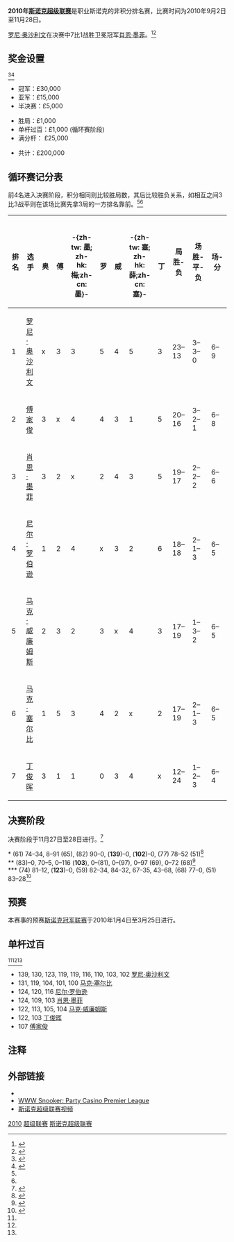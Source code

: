 {{noteTA
|G1=Snooker
}}
{{桌球大赛
|tournament_name={{nowrap|[[斯诺克超级联赛|PartyCasino.com 斯诺克超级联赛]]}}
|dates=2010年9月2日-<br/>11月28日
|venue=不止一个
|location=不止一个
|country={{GBR}}
|organisation=[[Matchroom_Sport|Matchroom Sport]]
|format=非积分排名赛
|Total prize fund=£200,000
|winners_share=£30,000
|highest_break=139
|winner={{nowrap|{{flagicon|ENG}} [[罗尼·奥沙利文|罗尼·奥沙利文]]}}
|runner_up={{flagicon|ENG}} [[肖恩·墨菲|肖恩·墨菲]]
|score=7–1
|previous=[[2009年斯诺克超级联赛|2009]]
|next=}}
'''2010年[[斯诺克超级联赛|斯诺克超级联赛]]'''是职业斯诺克的非积分排名赛，比赛时间为2010年9月2日至11月28日。

[[罗尼·奥沙利文|罗尼·奥沙利文]]在决赛中7比1战胜卫冕冠军[[肖恩·墨菲|肖恩·墨菲]]。<ref>{{cite web|last=Hendon|first=Dave|title=O'Sullivan in a League of his own|url=http://snookerscene.blogspot.com/2010/11/osullivan-in-league-of-his-own.html|publisher=Snooker Scene Blog|accessdate=28 November 2010|date=28 November 2010|archive-date=2011-01-10|archive-url=https://web.archive.org/web/20110110091354/http://snookerscene.blogspot.com/2010/11/osullivan-in-league-of-his-own.html|dead-url=no}}</ref><ref>{{citeweb|url=http://www.skysports.com/story/0,19528,12243_6537781,00.html|title=Rocket roars to title|date=2010-11-28|work=[[Sky_Sports|Sky Sports]]|accessdate=2010-11-29|archive-date=2016-03-05|archive-url=https://web.archive.org/web/20160305001602/http://www.skysports.com/story/0,19528,12243_6537781,00.html|dead-url=no}}</ref>

==奖金设置==
<ref name="information">{{cite web|title=Global Snooker: League Table, 单杆过百, Prize Fund|url=http://www.global-snooker.com/professional-tournaments-premier-league-2010-league-table-and-information.asp|accessdate=2 September 2010|archive-date=2010-09-04|archive-url=https://web.archive.org/web/20100904231253/http://www.global-snooker.com/professional-tournaments-premier-league-2010-league-table-and-information.asp|dead-url=yes}}</ref><ref>{{cite web|title=Prize Fund|url=http://www.premierleaguesnooker.com/prizefund.htm|publisher=Premier League Snooker|accessdate=2 September 2010|deadurl=yes|archiveurl=https://web.archive.org/web/20091021060906/http://www.premierleaguesnooker.com/prizefund.htm|archivedate=2009-10-21}}</ref>
*冠军：£30,000
*亚军：£15,000
*半决赛：£5,000

*胜局：£1,000
*单杆过百：£1,000 (循环赛阶段)
*满分杆： £25,000

*共计：£200,000

==循环赛记分表==

前4名进入决赛阶段，积分相同则比较胜局数，其后比较胜负关系，如相互之间3比3战平则在该场比赛先拿3局的一方排名靠前。<ref name="PLLS results"/><ref name="information"/>

{| class="wikitable"
|-
! width=60 | 排名
! class="unsortable" width=100| 选手
! width=60| {{flagicon|ENG}}<br /> 奥 !! width=60 | {{flagicon|HKG}}<br /> 傅 !! width=60 | {{flagicon|ENG}}<br /> -{zh-tw: 墨; zh-hk: 梅;zh-cn: 墨}- !! width=60 | {{flagicon|AUS}}<br /> 罗 !! width=60 | {{flagicon|WAL}}<br /> 威 !! width=60 | {{flagicon|ENG}}<br /> -{zh-tw: 塞; zh-hk: 薛;zh-cn: 塞}- !! width=60 | {{flagicon|CHN}}<br /> 丁
!! width=60 | 局<br />胜-负 !! width=60 | 场<br />胜-平-负 !! width=60 | 场-分
|-style="background:#aaffaa;"
! 1
| [[罗尼·奥沙利文|罗尼·奥沙利文]]
| x || 3 || 3 || 5  || 4 || 5 || 3 
| 23–13 || 3–3–0 || 6–9
|-style="background:#aaffaa;"
! 2  
| [[傅家俊|傅家俊]]
| 3 || x || 4 || 4 || 3 || 1 || 5 
| 20–16 || 3–2–1 || 6–8
|-style="background:#aaffaa;"
! 3 
| [[肖恩·墨菲|肖恩·墨菲]]
| 3 || 2 || x || 2 || 4 || 3 || 5 
| 19–17 || 2–2–2 || 6–6
|-style="background:#aaffaa;"
! 4  
| [[尼尔·罗伯逊|尼尔·罗伯逊]]
| 1 || 2 || 4 || x || 3 || 2 || 6
| 18–18 || 2–1–3 || 6–5
|-
! 5
| [[马克·威廉姆斯|马克·威廉姆斯]]
| 2 || 3 || 2 || 3 || x || 4 || 3 
| 17–19 || 1–3–2 || 6–5
|-
! 6 
| [[马克·塞尔比|马克·塞尔比]]
| 1 || 5 || 3 || 4 || 2 || x || 2 
| 17–19 || 2–1–3 || 6–5
|-
! 7 
| [[丁俊晖|丁俊晖]]
| 3 || 1 || 1 || 0 || 3 || 4 || x 
| 12–24 || 1–2–3 || 6–4
|}

==决赛阶段==
决赛阶段于11月27日至28日进行。<ref>{{cite web|title=2010 PartyCasino.com Premier League Snooker Play-Offs|url=http://www.premierleaguesnooker.com//results/2010_partycasinocom_premier_league_snooker_playoffs.htm|publisher=Premier League Snooker|accessdate=27 November 2010|deadurl=yes|archiveurl=https://web.archive.org/web/20101201094127/http://www.premierleaguesnooker.com/results/2010_partycasinocom_premier_league_snooker_playoffs.htm|archivedate=2010-12-01}}</ref>

{{4TeamBracket  
| RD1=半决赛<br/>9局5胜
| RD2=决赛<br/>13局7胜
| RD1-seed1={{flagicon|ENG}} 
| RD1-team1='''[[罗尼·奥沙利文|罗尼·奥沙利文]]'''<nowiki>*</nowiki> 
| RD1-score1='''5'''
| RD1-seed2={{flagicon|AUS}}
| RD1-team2=[[尼尔·罗伯逊|尼尔·罗伯逊]]
| RD1-score2=1

| RD1-seed3={{flagicon|HKG}}
| RD1-team3=[[傅家俊|傅家俊]] 
| RD1-score3=2
| RD1-seed4={{flagicon|ENG}}
| RD1-team4='''[[肖恩·墨菲|肖恩·墨菲]]'''<nowiki>**</nowiki> 
| RD1-score4='''5'''

| RD2-seed1={{flagicon|ENG}} 
| RD2-team1='''[[罗尼·奥沙利文|罗尼·奥沙利文]]'''<nowiki>***</nowiki>
| RD2-score1='''7'''
| RD2-seed2={{flagicon|ENG}} 
| RD2-team2=[[肖恩·墨菲|肖恩·墨菲]] 
| RD2-score2=1 
}}

<nowiki>*</nowiki> (61) 74–34, 8–91 (65), (82) 90–0, ('''139''')–0, ('''102''')–0, (77) 78–52 (51)<ref>{{cite web|url=http://www.premierleaguesnooker.com/news/rocket_homes_in_on_title_no9.htm|title=Rocket homes in on title No.9|publisher=Premier League Snooker|accessdate=27 November 2010|deadurl=yes|archiveurl=https://web.archive.org/web/20101201093233/http://www.premierleaguesnooker.com/news/rocket_homes_in_on_title_no9.htm|archivedate=2010-12-01}}</ref><br />
<nowiki>**</nowiki> (83)–0, 70–5, 0–116 ('''103'''), 0–(81), 0–(97), 0–97 (69), 0–72 (68)<ref>{{cite web|url=http://www.premierleaguesnooker.com/news/superb_murphy_on_course_to_retain.htm|title=Superb Murphy on course to retain|publisher=Premier League Snooker|accessdate=27 November 2010|deadurl=yes|archiveurl=https://web.archive.org/web/20101201094014/http://www.premierleaguesnooker.com/news/superb_murphy_on_course_to_retain.htm|archivedate=2010-12-01}}</ref><br/>
<nowiki>***</nowiki> (74) 81–12, ('''123''')–0, (59) 82–34, 84–32, 67–35, 43–68, (68) 77–0, (51) 83–28<ref>{{cite web|url=http://www.worldsnooker.com/news%28Premier_League_Snooker__Ronnie_On_Cloud_Nine%29-2863.htm|title=Premier League Snooker - Ronnie On Cloud Nine|publisher=[[World_Professional_Billiards_and_Snooker_Association|World Professional Billiards and Snooker Association]]|accessdate=29 November 2010|archive-date=2010-12-06|archive-url=https://web.archive.org/web/20101206092944/http://www.worldsnooker.com/news%28Premier_League_Snooker__Ronnie_On_Cloud_Nine%29-2863.htm|dead-url=no}}</ref>

==预赛==
{{main|2010年斯诺克冠军联赛}}
本赛事的预赛[[斯诺克冠军联赛|斯诺克冠军联赛]]于2010年1月4日至3月25日进行。

==单杆过百==
<ref name="information"/><ref name="PLLS results"/><ref name="PLFS results"/>
* 139, 130, 123, 119, 119, 116, 110, 103, 102 [[罗尼·奥沙利文|罗尼·奥沙利文]]
* 131, 119, 104, 101, 100 [[马克·塞尔比|马克·塞尔比]]
* 124, 120, 116 [[尼尔·罗伯逊|尼尔·罗伯逊]]
* 124, 109, 103 [[肖恩·墨菲|肖恩·墨菲]]
* 122, 113, 105, 104 [[马克·威廉姆斯|马克·威廉姆斯]]
* 122, 103 [[丁俊晖|丁俊晖]]
* 107 [[傅家俊|傅家俊]]

==注释==
{{Reflist|2|refs=
<ref name="PLLS results">{{cite web|url=http://www.premierleaguesnooker.com//results/2010_partycasinocom_premier_league_snooker_results.htm|title=2010 PartyCasino.com Premier League Snooker Results|work=premierleaguesnooker.com|publisher=[[Matchroom_Sport|Matchroom Sport]]|accessdate=18 November 2010|archiveurl=https://web.archive.org/web/20121017012456/http://www.premierleaguesnooker.com/results/2010_partycasinocom_premier_league_snooker_results.htm|archivedate=2012-10-17|dead-url=yes}}</ref>
<ref name="PLFS results">{{cite web|title=2010 PartyCasino.com Premier League Snooker Play-Offs|url=http://www.premierleaguesnooker.com//results/2010_partycasinocom_premier_league_snooker_playoffs.htm|work=premierleaguesnooker.com|publisher=[[Matchroom_Sport|Matchroom Sport]]|accessdate=27 November 2010|archiveurl=https://web.archive.org/web/20131211025506/http://www.premierleaguesnooker.com//results/2010_partycasinocom_premier_league_snooker_playoffs.htm|archivedate=2013-12-11|dead-url=yes}}</ref>
}}

==外部链接==
* {{official|http://premierleaguesnooker.matchroomcms.com/home.htm}}
* [http://www.snooker.org/res/index.asp?event=46 WWW Snooker: Party Casino Premier League]{{Wayback|url=http://www.snooker.org/res/index.asp?event=46 |date=20201125053142 }}
* [https://web.archive.org/web/20110906072815/http://www.kkyule.com/ 斯诺克超级联赛视频]

{{Premier Snooker League}}
{{Snooker season 2010/2011}}

[[Category:斯诺克超级联赛|2010]]
[[Category:2010年斯诺克|超级联赛]]
[[Category:2010年英国|斯诺克超级联赛]]